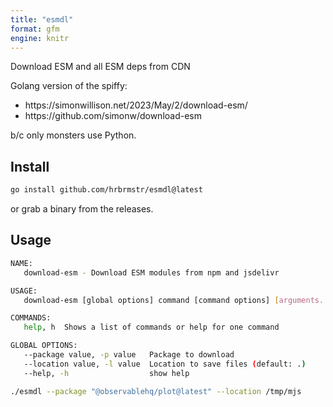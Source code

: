 ```yaml
---
title: "esmdl"
format: gfm
engine: knitr
---
```


Download ESM and all ESM deps from CDN

Golang version of the spiffy: 

- https://simonwillison.net/2023/May/2/download-esm/
- https://github.com/simonw/download-esm

b/c only monsters use Python.

## Install

```bash
go install github.com/hrbrmstr/esmdl@latest
```

or grab a binary from the releases.

## Usage

```bash
NAME:
   download-esm - Download ESM modules from npm and jsdelivr

USAGE:
   download-esm [global options] command [command options] [arguments...]

COMMANDS:
   help, h  Shows a list of commands or help for one command

GLOBAL OPTIONS:
   --package value, -p value   Package to download
   --location value, -l value  Location to save files (default: .)
   --help, -h                  show help
```

```bash
./esmdl --package "@observablehq/plot@latest" --location /tmp/mjs
```